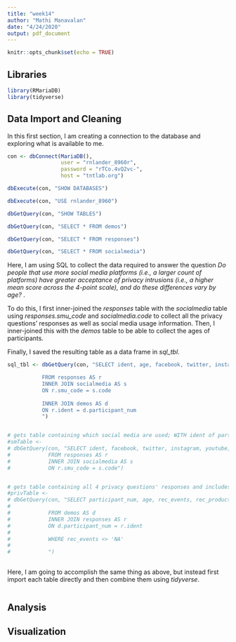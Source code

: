 ```yaml
---
title: "week14"
author: "Mathi Manavalan"
date: "4/24/2020"
output: pdf_document
---
```


```r
knitr::opts_chunk$set(echo = TRUE)
```

## Libraries
```r
library(RMariaDB)
library(tidyverse)
```


## Data Import and Cleaning

In this first section, I am creating a connection to the database and exploring what is available to me.
```r
con <- dbConnect(MariaDB(),
                 user = "rnlander_8960r",
                 password = "rTCo.4vQ2vc-",
                 host = "tntlab.org")

dbExecute(con, "SHOW DATABASES")

dbExecute(con, "USE rnlander_8960")

dbGetQuery(con, "SHOW TABLES")

dbGetQuery(con, "SELECT * FROM demos")

dbGetQuery(con, "SELECT * FROM responses")

dbGetQuery(con, "SELECT * FROM socialmedia")

```

Here, I am using SQL to collect the data required to answer the question *Do people that use more social media platforms (i.e., a larger count of platforms) have greater acceptance of privacy intrusions (i.e., a higher mean score across the 4-point scale), and do these differences vary by age?* .

To do this, I first inner-joined the *responses* table with the *socialmedia* table using *responses.smu_code* and *socialmedia.code* to collect all the privacy questions' responses as well as social media usage information. Then, I inner-joined this with the *demos* table to be able to collect the ages of participants. 

Finally, I saved the resulting table as a data frame in *sql_tbl*.

```r

sql_tbl <- dbGetQuery(con, "SELECT ident, age, facebook, twitter, instagram, youtube, snapchat, other, rec_events, rec_products, rec_friends, rec_policial

           FROM responses AS r
           INNER JOIN socialmedia AS s
           ON r.smu_code = s.code
           
           INNER JOIN demos AS d
           ON r.ident = d.participant_num
           ")


# gets table containing which social media are used; WITH ident of participant
#smTable <-
# dbGetQuery(con, "SELECT ident, facebook, twitter, instagram, youtube, snapchat, other
#            FROM responses AS r
#            INNER JOIN socialmedia AS s
#            ON r.smu_code = s.code")


# gets table containing all 4 privacy questions' responses and includes age; WITH participant_num
#privTable <-
# dbGetQuery(con, "SELECT participant_num, age, rec_events, rec_products, rec_friends, rec_policial, facebook, twitter, instagram, youtube, snapchat, other
# 
#            FROM demos AS d
#            INNER JOIN responses AS r
#            ON d.participant_num = r.ident
# 
#            WHERE rec_events <> 'NA'
# 
#            ")
           

```

Here, I am going to accomplish the same thing as above, but instead first import each table directly and then combine them using *tidyverse*.

```r


```


## Analysis


## Visualization

